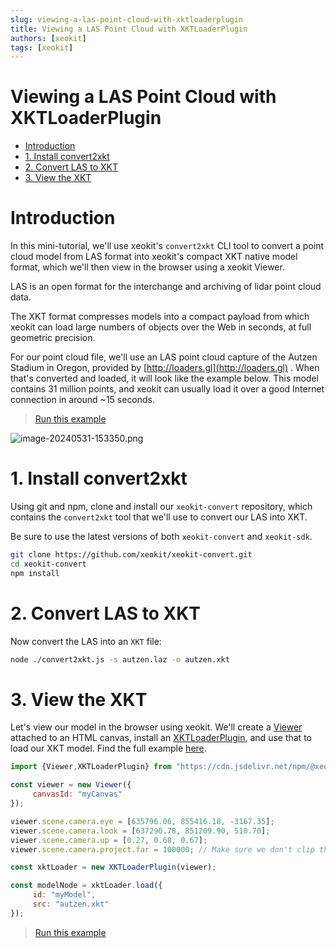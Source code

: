 ```yaml
---
slug: viewing-a-las-point-cloud-with-xktloaderplugin
title: Viewing a LAS Point Cloud with XKTLoaderPlugin
authors: [xeokit]
tags: [xeokit]
---
```


# Viewing a LAS Point Cloud with XKTLoaderPlugin

- [Introduction](#introduction)
- [1\. Install convert2xkt](#1-install-convert2xkt)
- [2\. Convert LAS to XKT](#2-convert-las-to-xkt)
- [3\. View the XKT](#3-view-the-xkt)

# Introduction

In this mini-tutorial, we'll use xeokit's `convert2xkt` CLI tool to convert a point cloud model from LAS format into xeokit's compact XKT native model format, which we'll then view in the browser using a xeokit Viewer.

LAS is an open format for the interchange and archiving of lidar point cloud data.

The XKT format compresses models into a compact payload from which xeokit can load large numbers of objects over the Web in seconds, at full geometric precision.

For our point cloud file, we'll use an LAS point cloud capture of the Autzen Stadium in Oregon, provided by [http://loaders.gl](http://loaders.gl) . When that's converted and loaded, it will look like the example below. This model contains 31 million points, and xeokit can usually load it over a good Internet connection in around ~15 seconds.


> [Run this example](https://xeokit.github.io/xeokit-sdk/examples/#loading_LAZ_Autzen)

![image-20240531-153350.png](./attachments/image-20240531-153350.png)

# 1\. Install convert2xkt

Using git and npm, clone and install our `xeokit-convert` repository, which contains the `convert2xkt` tool that we'll use to convert our LAS into XKT.

Be sure to use the latest versions of both `xeokit-convert` and `xeokit-sdk`.

```bash
git clone https://github.com/xeokit/xeokit-convert.git
cd xeokit-convert
npm install
```

# 2\. Convert LAS to XKT

Now convert the LAS into an `XKT` file:

```bash
node ./convert2xkt.js -s autzen.laz -o autzen.xkt
```

# 3\. View the XKT

Let's view our model in the browser using xeokit. We'll create a [Viewer](https://xeokit.github.io/xeokit-sdk/docs/class/src/viewer/Viewer.js~Viewer.html) attached to an HTML canvas, install an [XKTLoaderPlugin](https://xeokit.github.io/xeokit-sdk/docs/class/src/plugins/XKTLoaderPlugin/XKTLoaderPlugin.js~XKTLoaderPlugin.html), and use that to load our XKT model. Find the full example [here](https://xeokit.github.io/xeokit-sdk/examples/#loading_LAZ_Autzen).

```js
import {Viewer,XKTLoaderPlugin} from "https://cdn.jsdelivr.net/npm/@xeokit/xeokit-sdk/dist/xeokit-sdk.es.min.js";

const viewer = new Viewer({
     canvasId: "myCanvas"
});

viewer.scene.camera.eye = [635796.06, 855416.18, -3167.35];
viewer.scene.camera.look = [637290.78, 851209.90, 510.70];
viewer.scene.camera.up = [0.27, 0.68, 0.67];
viewer.scene.camera.project.far = 100000; // Make sure we don't clip the model

const xktLoader = new XKTLoaderPlugin(viewer);

const modelNode = xktLoader.load({
     id: "myModel",
     src: "autzen.xkt"
});
```


> [Run this example](https://xeokit.github.io/xeokit-sdk/examples/#loading_LAZ_Autzen)
